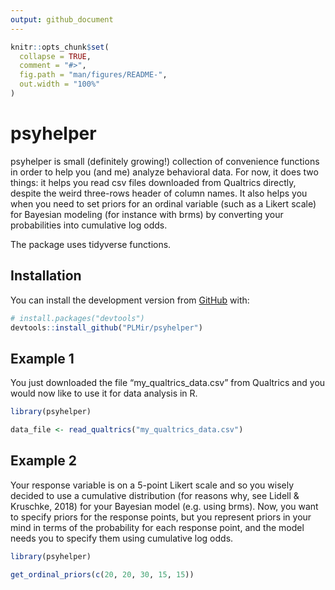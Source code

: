 ```yaml
---
output: github_document
---
```


<!-- README.md is generated from README.Rmd. Please edit that file -->

```r
knitr::opts_chunk$set(
  collapse = TRUE,
  comment = "#>",
  fig.path = "man/figures/README-",
  out.width = "100%"
)
```

# psyhelper

<!-- badges: start -->
<!-- badges: end -->

psyhelper is small (definitely growing!) collection of convenience functions in order to help you (and me)
analyze behavioral data. For now, it does two things: it helps you read csv files downloaded from 
Qualtrics directly, despite the weird three-rows header of column names. It also helps you when you need to
set priors for an ordinal variable (such as a Likert scale) for Bayesian modeling (for instance with brms) 
by converting your probabilities into cumulative log odds. 

The package uses tidyverse functions.


## Installation

<!-- You can install the released version of psyhelper from [CRAN](https://CRAN.R-project.org) with: 

``` r
install.packages("psyhelper")
``` --> 

You can install the development version from [GitHub](https://github.com/) with:

``` r
# install.packages("devtools")
devtools::install_github("PLMir/psyhelper")
```
## Example 1

You just downloaded the file "my_qualtrics_data.csv" from Qualtrics and you would now like to use it 
for data analysis in R. 

```r
library(psyhelper)

data_file <- read_qualtrics("my_qualtrics_data.csv")
```

## Example 2

Your response variable is on a 5-point Likert scale and so you wisely decided to use a cumulative
distribution (for reasons why, see Lidell & Kruschke, 2018) for your Bayesian model (e.g. using brms).
Now, you want to specify priors for the response points, but you represent priors in your mind 
in terms of the probability for each response point, and the model needs you to specify them using
cumulative log odds. 

```r
library(psyhelper)

get_ordinal_priors(c(20, 20, 30, 15, 15))
```

